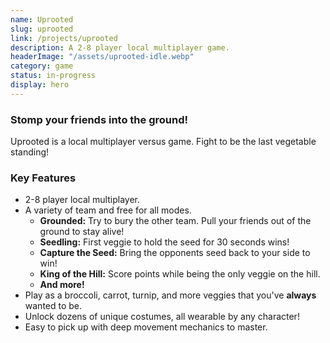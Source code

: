```yaml
---
name: Uprooted
slug: uprooted
link: /projects/uprooted
description: A 2-8 player local multiplayer game.
headerImage: "/assets/uprooted-idle.webp"
category: game
status: in-progress
display: hero
---
```


### Stomp your friends into the ground!
Uprooted is a local multiplayer versus game. Fight to be the last vegetable standing!

### Key Features
- 2-8 player local multiplayer.
- A variety of team and free for all modes.
  - <strong>Grounded:</strong> Try to bury the other team. Pull your friends out of the ground to stay alive!
  - <strong>Seedling:</strong> First veggie to hold the seed for 30 seconds wins!
  - <strong>Capture the Seed:</strong> Bring the opponents seed back to your side to win!
  - <strong>King of the Hill:</strong> Score points while being the only veggie on the hill.
  - <strong>And more!</strong>
- Play as a broccoli, carrot, turnip, and more veggies that you've <strong>always</strong> wanted to be.
- Unlock dozens of unique costumes, all wearable by any character!
- Easy to pick up with deep movement mechanics to master.
